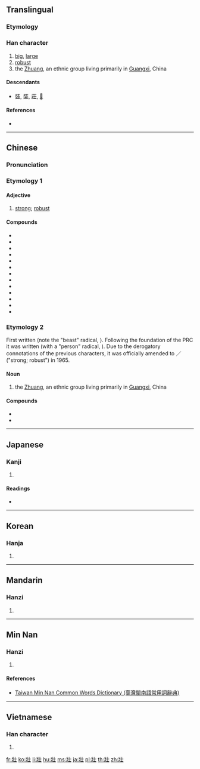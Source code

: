 {{also|壮}}
==Translingual==

===Etymology===
{{Han compound|爿|士|c1=p|c2=s|ls=psc}}

===Han character===
{{Han char|rn=33|rad=士|as=04|sn=7|four=24210|canj=VMG|ids=⿰爿士}}

# [[big]], [[large]]
# [[robust]]
# the [[Zhuang]], an ethnic group living primarily in [[Guangxi]], China

====Descendants====
* [[裝]], [[奘]], [[莊]], [[𤞛]]

====References====
* {{Han ref|kx=0243.020|dkj=05643|dj=0483.040|hdz=10428.070|uh=58EF|ud=22767|bh=A7A7|bd=42919}}

----

==Chinese==
{{zh-forms|s=壮}}

===Pronunciation===
{{zh-pron
|m=zhuàng
|c=zong6,zong1,zong3
|h=pfs=chong
|md=
|mn=chàng/chòng
|w=
|mc=y
|oc=y
|cat=pn
}}

===Etymology 1===
{{rfe|lang=zh}}

====Adjective====
{{zh-adj}}

# [[strong]]; [[robust]]

====Compounds====
* {{zh-l|壯大}}
* {{zh-l|壯膽}}
* {{zh-l|壯觀}}
* {{zh-l|壯健}}
* {{zh-l|壯闊}}
* {{zh-l|壯麗}}
* {{zh-l|壯烈}}
* {{zh-l|壯美}}
* {{zh-l|壯門面}}
* {{zh-l|壯年}}
* {{zh-l|壯實}}
* {{zh-l|壯行}}
* {{zh-l|壯志}}

===Etymology 2===
First written {{zh-l|獞}} (note the "beast" radical, {{zh-l|犭}}). Following the foundation of the PRC it was written {{zh-l|僮}} (with a "person" radical, {{zh-l|亻}}). Due to the derogatory connotations of the previous characters, it was officially amended to {{lang|zh|壯}}／{{lang|zh|壮}} ("strong; robust") in 1965.

====Noun====
{{zh-proper noun}}

# the [[Zhuang]], an ethnic group living primarily in [[Guangxi]], China

====Compounds====
* {{zh-l|壯語|Zhuàngyǔ}}
* {{zh-l|壯族}}

----

==Japanese==

===Kanji===
{{ja-kanji|grade=|rs=士04}}

# {{defn|lang=ja|sort=士04}}

====Readings====
* {{ja-readings|on=[[そう]] (sō)|kun=[[さかん]] (sakan)}}

----

==Korean==

===Hanja===
{{ko-hanja|hangeul=장|rv=jang|mr=chang|y=cang}}

# {{defn|lang=ko|sort=士04}}

----

==Mandarin==

===Hanzi===
{{cmn-hanzi|sim=壮|pin=[[zhuàng]] ([[zhuang4]])|wg=chuang<sup>4</sup>}}

# {{defn|lang=cmn|sort=士04}}

----

==Min Nan==

===Hanzi===
{{nan-hanzi|tlpa=tsòng (tsong<sup>3</sup>)}}

# {{defn|lang=nan|sort=士04}}

====References====
* [http://twblg.dict.edu.tw/holodict_new/index.html Taiwan Min Nan Common Words Dictionary (臺灣閩南語常用詞辭典)]

----

==Vietnamese==

===Han character===
{{vi-hantu|[[tráng]], [[trắng]]|rs=士04}}

# {{defn|lang=vi|sort=士04}}

[[fr:壯]]
[[ko:壯]]
[[li:壯]]
[[hu:壯]]
[[ms:壯]]
[[ja:壯]]
[[pl:壯]]
[[th:壯]]
[[zh:壯]]